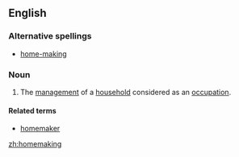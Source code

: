 ==English==

===Alternative spellings===
* [[home-making]]

===Noun===
{{en-noun|-}}

# The [[management]] of a [[household]] considered as an [[occupation]].

====Related terms====
* [[homemaker]]

[[zh:homemaking]]